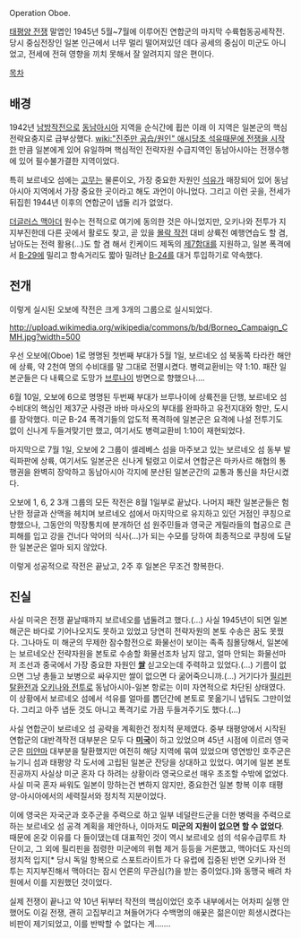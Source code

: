 Operation Oboe.

[[태평양 전쟁]] 말엽인 1945년 5월~7월에 이루어진 연합군의 마지막 수륙협동공세작전. 당시 중심전장인 일본 인근에서 너무 멀리 떨어져있던 데다 공세의 중심이 미군도 아니었고, 전세에 전혀 영향을 끼치 못해서 잘 알려지지 않은 편이다.

[[목차]]
== 배경 ==
1942년 [[남방작전]]으로 [[동남아시아]] 지역을 순식간에 휩쓴 이래 이 지역은 일본군의 핵심 전략요충지로 급부상했다. [[wiki:"진주만 공습/원인" 애시당초 석유때문에 전쟁을 시작]]한 만큼 일본에게 있어 유일하며 핵심적인 전략자원 수급지역인 동남아시아는 전쟁수행에 있어 필수불가결한 지역이었다.

특히 보르네오 섬에는 [[고무]]는 물론이오, 가장 중요한 자원인 [[석유]]가 매장되어 있어 동남아시아 지역에서 가장 중요한 곳이라고 해도 과언이 아니었다. 그리고 이런 곳을, 전세가 뒤집힌 1944년 이후의 연합군이 냅둘 리가 없었다.

[[더글러스 맥아더]] 원수는 전적으로 여기에 동의한 것은 아니었지만, 오키나와 전투가 지지부진한데 다른 곳에서 활로도 찾고, 곧 있을 [[몰락 작전]] 대비 상륙전 예행연습도 할 겸, 남아도는 전력 활용(…)도 할 겸 해서 킨케이드 제독의 [[제7함대]]를 지원하고, 일본 폭격에서 [[B-29]]에 밀리고 항속거리도 짧아 밀려난 [[B-24]]를 대거 투입하기로 약속했다.

== 전개 ==
이렇게 실시된 오보에 작전은 크게 3개의 그룹으로 실시되었다.

http://upload.wikimedia.org/wikipedia/commons/b/bd/Borneo_Campaign_CMH.jpg?width=500

우선 오보에(Oboe) 1로 명명된 첫번째 부대가 5월 1일, 보르네오 섬 북동쪽 타라칸 해안에 상륙, 약 2천여 명의 수비대를 말 그대로 전멸시켰다. 병력교환비는 약 1:10. 패잔 일본군들은 다 내륙으로 도망가 [[브루나이]] 방면으로 향했으나….

6월 10일, 오보에 6으로 명명된 두번째 부대가 브루나이에 상륙전을 단행, 보르네오 섬 수비대의 핵심인 제37군 사령관 바바 마사오의 부대를 완파하고 유전지대와 항만, 도시를 장악했다. 미군 B-24 폭격기들의 압도적 폭격하에 일본군은 요격에 나설 전투기도 없이 신나게 두들겨맞기만 했고, 여기서도 병력교환비 1:10이 재현되었다.

마지막으로 7월 1일, 오보에 2 그룹이 셀레베스 섬을 마주보고 있는 보르네오 섬 동부 발릭파판에 상륙, 여기서도 일본군은 신나게 털렸고 이로서 연합군은 마카사르 해협의 통행권을 완벽히 장악하고 동남아시아 각지에 분산된 일본군간의 교통과 통신을 차단시켰다.

오보에 1, 6, 2 3개 그룹의 모든 작전은 8월 1일부로 끝났다. 나머지 패잔 일본군들은 험난한 정글과 산맥을 헤치며 보르네오 섬에서 마지막으로 유지하고 있던 거점인 쿠칭으로 향했으나, 그동안의 막장통치에 분개하던 섬 원주민들과 영국군 게릴라들의 협공으로 큰 피해를 입고 강을 건너다 악어의 식사(…)가 되는 수모를 당하여 최종적으로 쿠칭에 도달한 일본군은 얼마 되지 않았다.

이렇게 성공적으로 작전은 끝났고, 2주 후 일본은 무조건 항복한다.

== 진실 ==
사실 미국은 전쟁 끝날때까지 보르네오를 냅둘려고 했다.(…) 사실 1945년이 되면 일본 해군은 바다로 기어나오지도 못하고 있었고 당연히 전략자원의 본토 수송은 꿈도 못꿨다. 그나마도 미 해군의 무제한 잠수함전으로 화물선이 보이는 족족 침몰당해서, 일본에는 보르네오산 전략자원을 본토로 수송할 화물선조차 남지 않고, 얼마 안되는 화물선마저 조선과 중국에서 가장 중요한 자원인 '''[[쌀]]''' 싣고오는데 주력하고 있었다.(…) 기름이 없으면 그냥 총들고 보병으로 싸우지만 쌀이 없으면 다 굶어죽으니까.(…)
거기다가 [[필리핀 탈환전]]과 [[오키나와 전투]]로 동남아시아-일본 항로는 이미 자연적으로 차단된 상태였다. 이 상황에서 보르네오 섬에서 석유를 얼마를 뽑던간에 본토로 못옮기니 냅둬도 그만이었다. 그리고 아주 냅둔 것도 아니고 폭격기로 가끔 두들겨주기도 했다.(…)

사실 연합군이 보르네오 섬 공략을 계획한건 정치적 문제였다. 중부 태평양에서 시작된 연합군의 대반격작전 대부분은 모두 다 '''[[미국]]'''이 하고 있었으며 45년 시점에 이르러 영국군은 [[미얀마]] 대부분을 탈환했지만 여전히 해당 지역에 묶여 있었으며 영연방인 호주군은 뉴기니 섬과 태평양 각 도서에 고립된 일본군 잔당을 상대하고 있었다. 여기에 일본 본토 진공까지 사실상 미군 혼자 다 하려는 상황이라 영국으로선 매우 초조할 수밖에 없었다. 사실 미국 혼자 싸워도 일본이 망하는건 변하지 않지만, 중요한건 일본 항복 이후 태평양-아시아에서의 세력질서와 정치적 지분이었다.

이에 영국은 자국군과 호주군을 주력으로 하고 일부 네덜란드군을 더한 병력을 주력으로 하는 보르네오 섬 공격 계획을 제안하나, 이마저도 '''미군의 지원이 없으면 할 수 없었다'''. 때문에 온갖 이유를 다 들이댔는데 대표적인 것이 역시 보르네오 섬의 석유수급루트 차단이고, 그 외에 필리핀을 점령한 미군에의 위협 제거 등등을 거론했고, 맥아더도 자신의 정치적 입지[* 당시 독일 항복으로 스포트라이트가 다 유럽에 집중된 반면 오키나와 전투는 지지부진해서 맥아더는 잠시 언론의 무관심(?)을 받는 중이었다.]와 동맹국 배려 차원에서 이를 지원했던 것이었다.

실제 전쟁이 끝나고 약 10년 뒤부터 작전의 핵심이었던 호주 내부에서는 어차피 실행 안했어도 이길 전쟁, 괜히 고집부리고 쳐들어가다 수백명의 애꿎은 젊은이만 희생시켰다는 비판이 제기되었고, 이를 반박할 수 없다는 게…….
